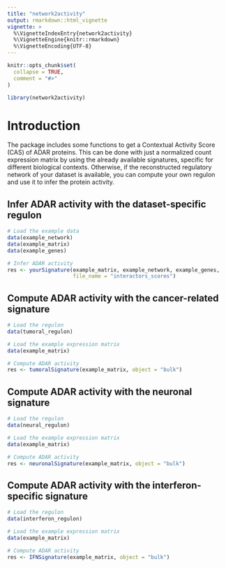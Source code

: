 ```yaml
---
title: "network2activity"
output: rmarkdown::html_vignette
vignette: >
  %\VignetteIndexEntry{network2activity}
  %\VignetteEngine{knitr::rmarkdown}
  %\VignetteEncoding{UTF-8}
---
```


```r
knitr::opts_chunk$set(
  collapse = TRUE,
  comment = "#>"
)
```

```r
library(network2activity)
```

# Introduction

The package includes some functions to get a Contextual Activity Score (CAS) of
ADAR proteins. This can be done with just a normalized count expression matrix
by using the already available signatures, specific for different biological
contexts. Otherwise, if the reconstructed regulatory network of your dataset is
available, you can compute your own regulon and use it to infer the protein
activity.

## Infer ADAR activity with the dataset-specific regulon

```r
# Load the example data
data(example_network)
data(example_matrix)
data(example_genes)

# Infer ADAR activity
res <- yourSignature(example_matrix, example_network, example_genes, 
                     file_name = "interactors_scores")
```

## Compute ADAR activity with the cancer-related signature

```r
# Load the regulon
data(tumoral_regulon)

# Load the example expression matrix
data(example_matrix)

# Compute ADAR activity
res <- tumoralSignature(example_matrix, object = "bulk")
```

## Compute ADAR activity with the neuronal signature

```r
# Load the regulon
data(neural_regulon)

# Load the example expression matrix
data(example_matrix)

# Compute ADAR activity
res <- neuronalSignature(example_matrix, object = "bulk")
```

## Compute ADAR activity with the interferon-specific signature

```r
# Load the regulon
data(interferon_regulon)

# Load the example expression matrix
data(example_matrix)

# Compute ADAR activity
res <- IFNSignature(example_matrix, object = "bulk")
```

